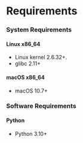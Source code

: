 # Requirements

### System Requirements

#### Linux x86_64

- Linux kernel 2.6.32+.
- glibc 2.11+

#### macOS x86_64

- macOS 10.7+

### Software Requirements

#### Python

- Python 3.10+
